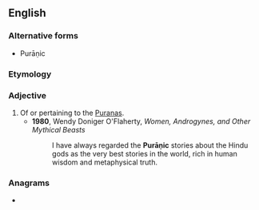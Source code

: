 ==English==

===Alternative forms===
* Purāṇic

===Etymology===
{{suffix|en|Purana|ic}}

===Adjective===
{{en-adj}}

# Of or pertaining to the [[Purana]]s.
#* '''1980''', Wendy Doniger O'Flaherty, ''Women, Androgynes, and Other Mythical Beasts''
#*: I have always regarded the '''Purāṇic''' stories about the Hindu gods as the very best stories in the world, rich in human wisdom and metaphysical truth.

===Anagrams===
* {{anagrams|en|a=acinpru|cuprian}}
